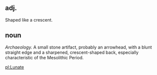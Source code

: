 == adj. ==
Shaped like a crescent.


== noun ==
''Archaeology.'' A small stone artifact, probably an arrowhead, with a blunt straight edge and a sharpened, crescent-shaped back, especially characteristic of the Mesolithic Period.

[[pl:Lunate]]